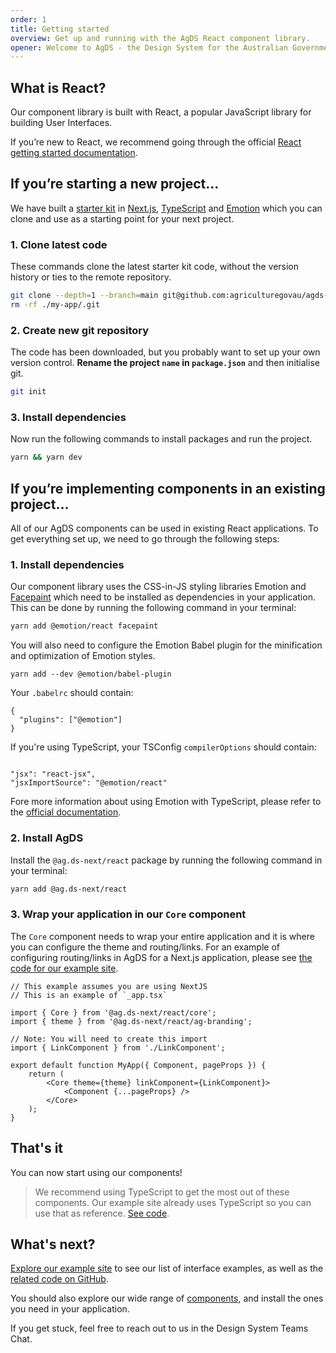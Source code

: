 ```yaml
---
order: 1
title: Getting started
overview: Get up and running with the AgDS React component library.
opener: Welcome to AgDS - the Design System for the Australian Government Department of Agriculture, Fisheries and Forestry. In this guide we are going to go through the steps necessary to get started with the React component library from our Design System.
---
```


## What is React?

Our component library is built with React, a popular JavaScript library for building User Interfaces.

If you’re new to React, we recommend going through the official [React getting started documentation](https://react.dev/learn).

## If you’re starting a new project…

We have built a [starter kit](https://github.com/agriculturegovau/agds-starter-kit) in [Next.js](https://nextjs.org/), [TypeScript](https://www.typescriptlang.org/) and [Emotion](https://emotion.sh/) which you can clone and use as a starting point for your next project.

### 1. Clone latest code

These commands clone the latest starter kit code, without the version history or ties to the remote repository.

```sh
git clone --depth=1 --branch=main git@github.com:agriculturegovau/agds-starter-kit.git my-app
rm -rf ./my-app/.git
```

### 2. Create new git repository

The code has been downloaded, but you probably want to set up your own version control. **Rename the project `name` in `package.json`** and then initialise git.

```sh
git init
```

### 3. Install dependencies

Now run the following commands to install packages and run the project.

```sh
yarn && yarn dev
```

## If you’re implementing components in an existing project…

All of our AgDS components can be used in existing React applications. To get everything set up, we need to go through the following steps:

### 1. Install dependencies

Our component library uses the CSS-in-JS styling libraries Emotion and [Facepaint](https://emotion.sh/docs/media-queries#facepaint) which need to be installed as dependencies in your application. This can be done by running the following command in your terminal:

```sh
yarn add @emotion/react facepaint
```

You will also need to configure the Emotion Babel plugin for the minification and optimization of Emotion styles.

```
yarn add --dev @emotion/babel-plugin
```

Your `.babelrc` should contain:

```
{
  "plugins": ["@emotion"]
}
```

If you're using TypeScript, your TSConfig `compilerOptions` should contain:

```

"jsx": "react-jsx",
"jsxImportSource": "@emotion/react"

```

Fore more information about using Emotion with TypeScript, please refer to the [official documentation](https://emotion.sh/docs/typescript).

### 2. Install AgDS

Install the `@ag.ds-next/react` package by running the following command in your terminal:

```sh
yarn add @ag.ds-next/react
```

### 3. Wrap your application in our `Core` component

The `Core` component needs to wrap your entire application and it is where you can configure the theme and routing/links. For an example of configuring routing/links in AgDS for a Next.js application, please see [the code for our example site](https://github.com/agriculturegovau/agds-next/tree/main/example-site/components/LinkComponent.tsx).

```tsx
// This example assumes you are using NextJS
// This is an example of `_app.tsx`

import { Core } from '@ag.ds-next/react/core';
import { theme } from '@ag.ds-next/react/ag-branding';

// Note: You will need to create this import
import { LinkComponent } from './LinkComponent';

export default function MyApp({ Component, pageProps }) {
	return (
		<Core theme={theme} linkComponent={LinkComponent}>
			<Component {...pageProps} />
		</Core>
	);
}
```

## That's it

You can now start using our components!

> We recommend using TypeScript to get the most out of these components. Our example site already uses TypeScript so you can use that as reference. [See code](https://github.com/agriculturegovau/agds-next/tree/main/example-site).

## What's next?

[Explore our example site](/example-site) to see our list of interface examples, as well as the [related code on GitHub](https://github.com/agriculturegovau/agds-next/tree/main/example-site).

You should also explore our wide range of [components](/components), and install the ones you need in your application.

If you get stuck, feel free to reach out to us in the Design System Teams Chat.

